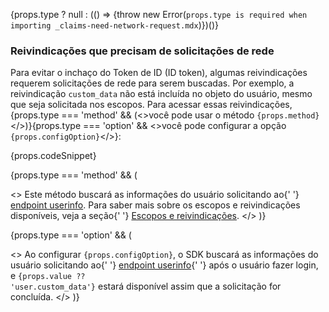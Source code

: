 {props.type ? null : (() => {throw new Error(`props.type is required when importing _claims-need-network-request.mdx`)})()}

### Reivindicações que precisam de solicitações de rede

Para evitar o inchaço do Token de ID (ID token), algumas reivindicações requerem solicitações de rede para serem buscadas. Por exemplo, a reivindicação `custom_data` não está incluída no objeto do usuário, mesmo que seja solicitada nos escopos. Para acessar essas reivindicações, <span>{props.type === 'method' && (<>você pode usar o método <code>{props.method}</code></>)}{props.type === 'option' && <>você pode configurar a opção <code>{props.configOption}</code></>}</span>:

{props.codeSnippet}

{props.type === 'method' && (

<>
  Este método buscará as informações do usuário solicitando ao{' '}
  <a href="https://openid.net/specs/openid-connect-core-1_0.html#UserInfo">endpoint userinfo</a>.
  Para saber mais sobre os escopos e reivindicações disponíveis, veja a seção{' '}
  <a href="#scopes-and-claims">Escopos e reivindicações</a>.
</>
)}

{props.type === 'option' && (

<>
  Ao configurar <code>{props.configOption}</code>, o SDK buscará as informações do usuário
  solicitando ao{' '}
  <a href="https://openid.net/specs/openid-connect-core-1_0.html#UserInfo">endpoint userinfo</a>{' '}
  após o usuário fazer login, e <code>{props.value ?? 'user.custom_data'}</code> estará disponível
  assim que a solicitação for concluída.
</>
)}
